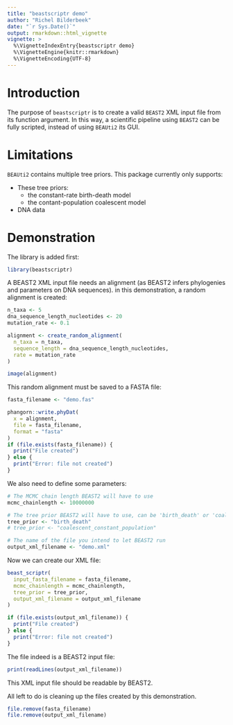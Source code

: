```yaml
---
title: "beastscriptr demo"
author: "Richel Bilderbeek"
date: "`r Sys.Date()`"
output: rmarkdown::html_vignette
vignette: >
  %\VignetteIndexEntry{beastscriptr demo}
  %\VignetteEngine{knitr::rmarkdown}
  %\VignetteEncoding{UTF-8}
---
```


# Introduction

The purpose of `beastscriptr` is to create a valid `BEAST2` XML input file
from its function argument. In this way, a scientific pipeline using 
`BEAST2` can be fully scripted, instead of using `BEAUti2` its GUI.

# Limitations

`BEAUti2` contains multiple tree priors. This package currently
only supports:

 * These tree priors:
    * the constant-rate birth-death model
    * the contant-population coalescent model
 * DNA data

# Demonstration

The library is added first:

```r
library(beastscriptr)
```

A BEAST2 XML input file needs an alignment (as BEAST2 infers
phylogenies and parameters on DNA sequences). in this demonstration,
a random alignment is created:

```r
n_taxa <- 5
dna_sequence_length_nucleotides <- 20
mutation_rate <- 0.1

alignment <- create_random_alignment(
  n_taxa = n_taxa,
  sequence_length = dna_sequence_length_nucleotides,
  rate = mutation_rate
)

image(alignment)
```

This random alignment must be saved to a FASTA file:

```r
fasta_filename <- "demo.fas"

phangorn::write.phyDat(
  x = alignment, 
  file = fasta_filename, 
  format = "fasta"
)
if (file.exists(fasta_filename)) { 
  print("File created") 
} else {
  print("Error: file not created") 
}
```

We also need to define some parameters:

```r
# The MCMC chain length BEAST2 will have to use
mcmc_chainlength <- 10000000

# The tree prior BEAST2 will have to use, can be 'birth_death' or 'coalescent_constant_population'
tree_prior <- "birth_death"
# tree_prior <- "coalescent_constant_population"

# The name of the file you intend to let BEAST2 run
output_xml_filename <- "demo.xml"
```

Now we can create our XML file:

```r

beast_scriptr(
  input_fasta_filename = fasta_filename,
  mcmc_chainlength = mcmc_chainlength,
  tree_prior = tree_prior,
  output_xml_filename = output_xml_filename
)

if (file.exists(output_xml_filename)) { 
  print("File created") 
} else {
  print("Error: file not created") 
}
```

The file indeed is a BEAST2 input file:

```r
print(readLines(output_xml_filename))
```

This XML input file should be readable by BEAST2.

All left to do is cleaning up the files created by this demonstration.

```r
file.remove(fasta_filename)
file.remove(output_xml_filename)
```
